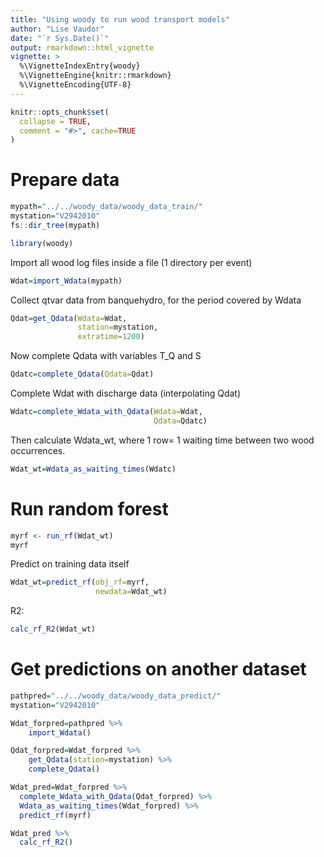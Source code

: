 ```yaml
---
title: "Using woody to run wood transport models"
author: "Lise Vaudor"
date: "`r Sys.Date()`"
output: rmarkdown::html_vignette
vignette: >
  %\VignetteIndexEntry{woody}
  %\VignetteEngine{knitr::rmarkdown}
  %\VignetteEncoding{UTF-8}
---
```


```r
knitr::opts_chunk$set(
  collapse = TRUE,
  comment = "#>", cache=TRUE
)
```

# Prepare data

```r
mypath="../../woody_data/woody_data_train/"
mystation="V2942010"
fs::dir_tree(mypath)
```

```r
library(woody)
```

Import all wood log files inside a file (1 directory per event)

```r
Wdat=import_Wdata(mypath) 
``` 

Collect qtvar data from banquehydro, for the period covered by Wdata

```r
Qdat=get_Qdata(Wdata=Wdat,
               station=mystation,
               extratime=1200)
``` 



Now complete Qdata with variables T_Q and S

```r
Qdatc=complete_Qdata(Qdata=Qdat)
```

Complete Wdat with discharge data (interpolating Qdat)

```r
Wdatc=complete_Wdata_with_Qdata(Wdata=Wdat,
                                Qdata=Qdatc)
```

Then calculate Wdata_wt, where 1 row= 1 waiting time between two wood occurrences.

```r
Wdat_wt=Wdata_as_waiting_times(Wdatc)
```

# Run random forest

```r
myrf <- run_rf(Wdat_wt)
myrf
```

Predict on training data itself

```r
Wdat_wt=predict_rf(obj_rf=myrf,
                   newdata=Wdat_wt)
```

R2:

```r
calc_rf_R2(Wdat_wt)
```

# Get predictions on another dataset

```r
pathpred="../../woody_data/woody_data_predict/"
mystation="V2942010"

Wdat_forpred=pathpred %>% 
    import_Wdata()

Qdat_forpred=Wdat_forpred %>%
    get_Qdata(station=mystation) %>% 
    complete_Qdata()

Wdat_pred=Wdat_forpred %>%
  complete_Wdata_with_Qdata(Qdat_forpred) %>% 
  Wdata_as_waiting_times(Wdat_forpred) %>% 
  predict_rf(myrf)

Wdat_pred %>%
  calc_rf_R2()
```

